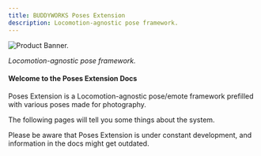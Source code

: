 ```yaml
---
title: BUDDYWORKS Poses Extension
description: Locomotion-agnostic pose framework.
---
```


![Product Banner.](./img/banner.png)  

*Locomotion-agnostic pose framework.*

#### Welcome to the Poses Extension Docs
Poses Extension is a Locomotion-agnostic pose/emote framework prefilled with various poses made for photography.  

The following pages will tell you some things about the system.

<Aside>Please be aware that Poses Extension is under constant development, and information in the docs might get outdated.</Aside>